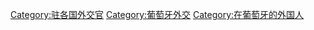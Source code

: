 [[Category:驻各国外交官|Category:驻各国外交官]]
[[Category:葡萄牙外交|Category:葡萄牙外交]]
[[Category:在葡萄牙的外国人|Category:在葡萄牙的外国人]]